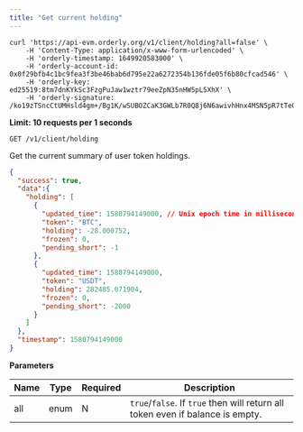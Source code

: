 ```yaml
---
title: "Get current holding"
---
```


<RequestExample>

```shell cURL
curl 'https://api-evm.orderly.org/v1/client/holding?all=false' \
    -H 'Content-Type: application/x-www-form-urlencoded' \
    -H 'orderly-timestamp: 1649920583000' \
    -H 'orderly-account-id: 0x0f29bfb4c1bc9fea3f3be46bab6d795e22a6272354b136fde05f6b80cfcad546' \
    -H 'orderly-key: ed25519:8tm7dnKYkSc3FzgPuJaw1wztr79eeZpN35nHW5pL5XhX' \
    -H 'orderly-signature: /ko19zTSncCtUMHsld4gm+/Bg1K/wSUBOZCaK3GWLb7R0Q8j6N6awivhHnx4MSN5pR7tTeG4cK0O44SfwSyhCw=='
```
</RequestExample>

**Limit: 10 requests per 1 seconds**

`GET /v1/client/holding`

Get the current summary of user token holdings.

<ResponseExample>

```json Response
{
  "success": true,
  "data":{ 
    "holding": [
      {
        "updated_time": 1580794149000, // Unix epoch time in milliseconds
        "token": "BTC",
        "holding": -28.000752,
        "frozen": 0,
        "pending_short": -1
      },
      {
        "updated_time": 1580794149000,
        "token": "USDT",
        "holding": 282485.071904,
        "frozen": 0,
        "pending_short": -2000
      }
    ]
  },
  "timestamp": 1580794149000
}
```
</ResponseExample>

**Parameters**

| Name | Type | Required | Description                                                                    |
| ---- | ---- | -------- | ------------------------------------------------------------------------------ |
| all  | enum | N        | `true`/`false`. If `true` then will return all token even if balance is empty. |

